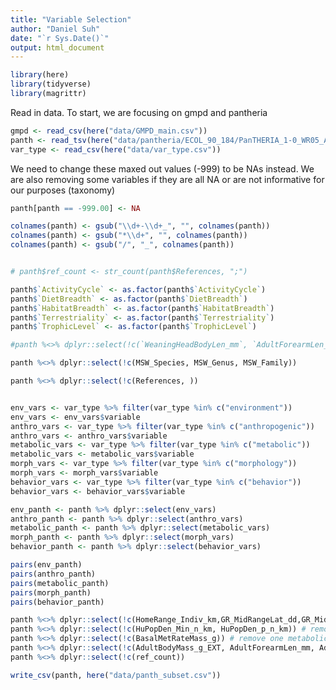 ```yaml
---
title: "Variable Selection"
author: "Daniel Suh"
date: "`r Sys.Date()`"
output: html_document
---
```


```r
library(here)
library(tidyverse)
library(magrittr)
```

Read in data. To start, we are focusing on gmpd and pantheria

```r
gmpd <- read_csv(here("data/GMPD_main.csv"))
panth <- read_tsv(here("data/pantheria/ECOL_90_184/PanTHERIA_1-0_WR05_Aug2008.txt"))
var_type <- read_csv(here("data/var_type.csv"))
```

We need to change these maxed out values (-999) to be NAs instead. We are also removing some variables if they are all NA or are not informative for our purposes (taxonomy)

```r
panth[panth == -999.00] <- NA

colnames(panth) <- gsub("\\d+-\\d+_", "", colnames(panth))
colnames(panth) <- gsub("*\\d+", "", colnames(panth))
colnames(panth) <- gsub("/", "_", colnames(panth))


# panth$ref_count <- str_count(panth$References, ";")

panth$`ActivityCycle` <- as.factor(panth$`ActivityCycle`)
panth$`DietBreadth` <- as.factor(panth$`DietBreadth`)
panth$`HabitatBreadth` <- as.factor(panth$`HabitatBreadth`)
panth$`Terrestriality` <- as.factor(panth$`Terrestriality`)
panth$`TrophicLevel` <- as.factor(panth$`TrophicLevel`)

#panth %<>% dplyr::select(!c(`WeaningHeadBodyLen_mm`, `AdultForearmLen_mm`, `AdultBodyMass_g_EXT`, `NeonateBodyMass_g_EXT`, `WeaningBodyMass_g_EXT`, MSW_Species, MSW_Genus, MSW_Family, `WeaningBodyMass_g`)) #too many NAs or just taxon

panth %<>% dplyr::select(!c(MSW_Species, MSW_Genus, MSW_Family))

panth %<>% dplyr::select(!c(References, ))


env_vars <- var_type %>% filter(var_type %in% c("environment"))
env_vars <- env_vars$variable
anthro_vars <- var_type %>% filter(var_type %in% c("anthropogenic"))
anthro_vars <- anthro_vars$variable
metabolic_vars <- var_type %>% filter(var_type %in% c("metabolic"))
metabolic_vars <- metabolic_vars$variable
morph_vars <- var_type %>% filter(var_type %in% c("morphology"))
morph_vars <- morph_vars$variable
behavior_vars <- var_type %>% filter(var_type %in% c("behavior"))
behavior_vars <- behavior_vars$variable

env_panth <- panth %>% dplyr::select(env_vars)
anthro_panth <- panth %>% dplyr::select(anthro_vars)
metabolic_panth <- panth %>% dplyr::select(metabolic_vars)
morph_panth <- panth %>% dplyr::select(morph_vars)
behavior_panth <- panth %>% dplyr::select(behavior_vars)
```

```r
pairs(env_panth)
pairs(anthro_panth)
pairs(metabolic_panth)
pairs(morph_panth)
pairs(behavior_panth)
```

```r
panth %<>% dplyr::select(!c(HomeRange_Indiv_km,GR_MidRangeLat_dd,GR_MidRangeLong_dd,Precip_Mean_mm, Temp_Mean_degC, AET_Mean_mm, PET_Mean_mm)) # remove environmental variables
panth %<>% dplyr::select(!c(HuPopDen_Min_n_km, HuPopDen_p_n_km)) # remove correlated human density variables
panth %<>% dplyr::select(!c(BasalMetRateMass_g)) # remove one metabolic variable
panth %<>% dplyr::select(!c(AdultBodyMass_g_EXT, AdultForearmLen_mm, AdultHeadBodyLen_mm, NeonateBodyMass_g_EXT, NeonateHeadBodyLen_mm, WeaningBodyMass_g, WeaningBodyMass_g_EXT, WeaningHeadBodyLen_mm)) # remove all morphology variables except for body masses
panth %<>% dplyr::select(!c(ref_count))
```

```r
write_csv(panth, here("data/panth_subset.csv"))
```


